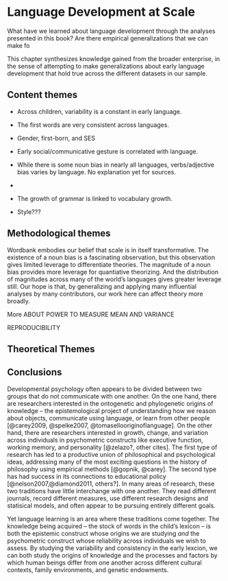# Language Development at Scale {#scale}

What have we learned about language development through the analyses presented in this book? Are there empirical generalizations that we can make fo 

This chapter synthesizes knowledge gained from the broader enterprise, in the sense of attempting to make generalizations about early language development that hold true across the different datasets in our sample. 

## Content themes

<!-- Cheat sheet: What did we learn in each chapter?  -->

* Across children, variability is a constant in early language. 

* The first words are very consistent across languages.

* Gender, first-born, and SES

* Early social/communicative gesture is correlated with language.

* While there is some noun bias in nearly all languages, verbs/adjective bias varies by language. No explanation yet for sources.

* 

* The growth of grammar is linked to vocabulary growth.

* Style???



<!-- Are the chapters in the right order? -->


## Methodological themes

Wordbank embodies our belief that scale is in itself transformative. The existence of a noun bias is a fascinating observation, but this observation gives limited leverage to differentiate theories. The magnitude of a noun bias provides more leverage for quantiative theorizing. And the distribution of magnitudes across many of the world's languages gives greater leverage still. Our hope is that, by generalizing and applying many influential analyses by many contributors, our work here can affect theory more broadly.

More ABOUT POWER TO MEASURE MEAN AND VARIANCE

REPRODUCIBILITY


## Theoretical Themes


## Conclusions

Developmental psychology often appears to be divided between two groups that do not communicate with one another. On the one hand, there are researchers interested in the ontogenetic and phylogenetic origins of knowledge -- the epistemological project of understanding how we reason about objects, communicate using language, or learn from other people [@carey2009, @spelke2007, @tomasellooriginoflanguage]. On the other hand, there are researchers interested in growth, change, and variation across individuals in psychometric constructs like executive function, working memory, and personality [@zelazo?, other cites]. The first type of research has led to a productive union of philosophical and psychological ideas, addressing many of the most exciting questions in the history of philosophy using empirical methods [@gopnik, @carey]. The second type has had success in its connections to educational policy [@nelson2007,@diamond2011, others?]. In many areas of research, these two traditions have little interchange with one another. They read different journals, record different measures, use different research designs and statisical models, and often appear to be pursuing entirely different goals. 

Yet language learning is an area where these traditions come together. The knowledge being acquired -- the stock of words in the child's lexicon -- is both the epistemic construct whose origins we are studying *and* the psychometric construct whose reliability across individuals we wish to assess. By studying the variability and consistency in the early lexcion, we can both study the origins of knowledge and the processes and factors by which human beings differ from one another across different cultural contexts, family environments, and genetic endowments.

